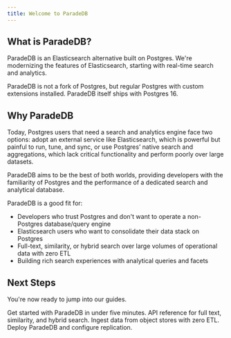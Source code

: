 ```yaml
---
title: Welcome to ParadeDB
---
```


## What is ParadeDB?

ParadeDB is an Elasticsearch alternative built on Postgres. We're modernizing the features of Elasticsearch,
starting with real-time search and analytics.

ParadeDB is not a fork of Postgres, but regular Postgres with custom extensions installed. ParadeDB itself
ships with Postgres 16.

## Why ParadeDB

Today, Postgres users that need a search and analytics engine face two options: adopt an external service like
Elasticsearch, which is powerful but painful to run, tune, and sync, or use Postgres’ native search and
aggregations, which lack critical functionality and perform poorly over large datasets.

ParadeDB aims to be the best of both worlds, providing developers with the familiarity of Postgres and the
performance of a dedicated search and analytical database.

ParadeDB is a good fit for:

- Developers who trust Postgres and don't want to operate a non-Postgres database/query engine
- Elasticsearch users who want to consolidate their data stack on Postgres
- Full-text, similarity, or hybrid search over large volumes of operational data with zero ETL
- Building rich search experiences with analytical queries and facets

## Next Steps

You're now ready to jump into our guides.

<CardGroup cols={2}>
  <Card
    title="Getting Started"
    icon="forward-fast"
    href="/api-reference/getting-started"
  >
    Get started with ParadeDB in under five minutes.
  </Card>
  <Card title="API" icon="code" href="/api-reference">
    API reference for full text, similarity, and hybrid search.
  </Card>
  <Card title="Ingest" icon="merge" href="/ingest/quickstart">
    Ingest data from object stores with zero ETL.
  </Card>
  <Card title="Deploy" icon="server" href="/deploy">
    Deploy ParadeDB and configure replication.
  </Card>
</CardGroup>

